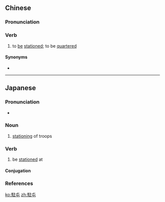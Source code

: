 {{also|驻屯}}
==Chinese==
{{zh-forms|s=驻屯}}

===Pronunciation===
{{zh-pron
|m=zhùtún
|cat=v
}}

===Verb===
{{zh-verb}}

# to [[be]] [[stationed]]; to be [[quartered]] {{gloss|of troops}}

====Synonyms====
* {{zh-l|駐紮}}

----

==Japanese==
{{ja-kanjitab|ちゅう|とん|yomi=on}}

===Pronunciation===
* {{ja-pron|ちゅうとん|y=o|acc=0|acc_ref=NHK}}

===Noun===
{{ja-noun|ちゅうとん}}

# [[stationing]] of troops

===Verb===
{{ja-verb-suru|tr=intrans|ちゅうとん}}

# be [[stationed]] at
#: {{ja-usex|宮城県大和駐屯地に駐屯しています。|^みやぎ けん ^たいわ ちゅうとんち に ちゅうとん しています。|They are stationed at Camp Taiwa in Miyagi Prefecture.}}

====Conjugation====
{{ja-suru|ちゅうとん}}

===References===
<references/>

[[ko:駐屯]]
[[zh:駐屯]]